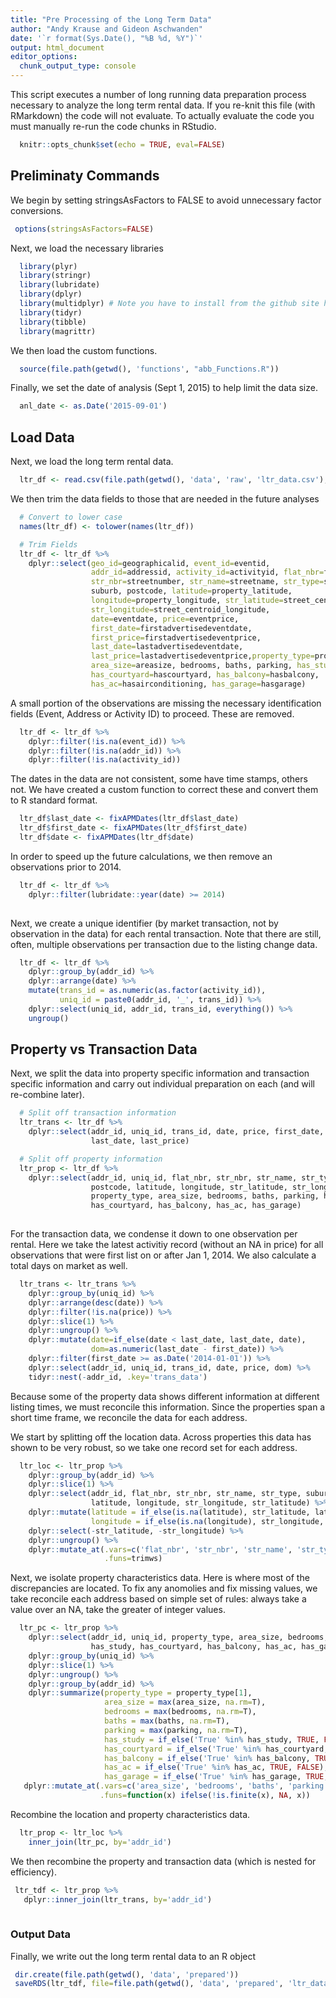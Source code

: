 ```yaml
---
title: "Pre Processing of the Long Term Data"
author: "Andy Krause and Gideon Aschwanden"
date: '`r format(Sys.Date(), "%B %d, %Y")`'
output: html_document
editor_options: 
  chunk_output_type: console
---
```


This script executes a number of long running data preparation process necessary to analyze the long term rental data.  If you re-knit this file (with RMarkdown) the code will not evaluate.  To actually evaluate the code you must manually re-run the code chunks in RStudio. 

```r

  knitr::opts_chunk$set(echo = TRUE, eval=FALSE)

```

## Preliminaty Commands

We begin by setting stringsAsFactors to FALSE to avoid unnecessary factor conversions.

```r

 options(stringsAsFactors=FALSE)

```

Next, we load the necessary libraries

```r

  library(plyr)
  library(stringr)
  library(lubridate)
  library(dplyr)
  library(multidplyr) # Note you have to install from the github site hadley/multidplyr
  library(tidyr)
  library(tibble)
  library(magrittr)

```

We then load the custom functions.

```r

  source(file.path(getwd(), 'functions', "abb_Functions.R"))

```

Finally, we set the date of analysis (Sept 1, 2015) to help limit the data size.

```r

  anl_date <- as.Date('2015-09-01')

```

## Load Data

Next, we load the long term rental data. 

```r
 
  ltr_df <- read.csv(file.path(getwd(), 'data', 'raw', 'ltr_data.csv'), header=T)

```

We then trim the data fields to those that are needed in the future analyses

```r

  # Convert to lower case
  names(ltr_df) <- tolower(names(ltr_df))

  # Trim Fields
  ltr_df <- ltr_df %>%
    dplyr::select(geo_id=geographicalid, event_id=eventid, 
                  addr_id=addressid, activity_id=activityid, flat_nbr=flatnumber,
                  str_nbr=streetnumber, str_name=streetname, str_type=streettype, 
                  suburb, postcode, latitude=property_latitude,
                  longitude=property_longitude, str_latitude=street_centroid_latitude,
                  str_longitude=street_centroid_longitude,
                  date=eventdate, price=eventprice,
                  first_date=firstadvertisedeventdate,
                  first_price=firstadvertisedeventprice, 
                  last_date=lastadvertisedeventdate,
                  last_price=lastadvertisedeventprice,property_type=propertytype, 
                  area_size=areasize, bedrooms, baths, parking, has_study=hasstudy, 
                  has_courtyard=hascourtyard, has_balcony=hasbalcony, 
                  has_ac=hasairconditioning, has_garage=hasgarage)

```

A small portion of the observations are missing the necessary identification fields (Event, Address or Activity ID) to proceed.  These are removed.

```r

  ltr_df <- ltr_df %>%
    dplyr::filter(!is.na(event_id)) %>%
    dplyr::filter(!is.na(addr_id)) %>%
    dplyr::filter(!is.na(activity_id))

```

The dates in the data are not consistent, some have time stamps, others not.  We have created a custom function to correct these and convert them to R standard format. 

```r

  ltr_df$last_date <- fixAPMDates(ltr_df$last_date)
  ltr_df$first_date <- fixAPMDates(ltr_df$first_date)
  ltr_df$date <- fixAPMDates(ltr_df$date)

```

In order to speed up the future calculations, we then remove an observations prior to 2014. 

```r
  
  ltr_df <- ltr_df %>% 
    dplyr::filter(lubridate::year(date) >= 2014)
  
```

Next, we create a unique identifier (by market transaction, not by observation in the data) for each rental transaction.  Note that there are still, often, multiple observations per transaction due to the listing change data. 
```r

  ltr_df <- ltr_df %>%
    dplyr::group_by(addr_id) %>%
    dplyr::arrange(date) %>%
    mutate(trans_id = as.numeric(as.factor(activity_id)),
           uniq_id = paste0(addr_id, '_', trans_id)) %>%
    dplyr::select(uniq_id, addr_id, trans_id, everything()) %>%
    ungroup()

```

## Property vs Transaction Data

Next, we split the data into property specific information and transaction specific information and carry out individual preparation on each (and will re-combine later).

```r

  # Split off transaction information
  ltr_trans <- ltr_df %>%
    dplyr::select(addr_id, uniq_id, trans_id, date, price, first_date, first_price, 
                  last_date, last_price)

  # Split off property information
  ltr_prop <- ltr_df %>%
    dplyr::select(addr_id, uniq_id, flat_nbr, str_nbr, str_name, str_type, suburb,
                  postcode, latitude, longitude, str_latitude, str_longitude,
                  property_type, area_size, bedrooms, baths, parking, has_study,
                  has_courtyard, has_balcony, has_ac, has_garage)
  
```

For the transaction data, we condense it down to one observation per rental.  Here we take the latest activitiy record (without an NA in price) for all observations that were first list on or after Jan 1, 2014.  We also calculate a total days on market as well. 

```r
    
  ltr_trans <- ltr_trans %>%
    dplyr::group_by(uniq_id) %>%
    dplyr::arrange(desc(date)) %>%
    dplyr::filter(!is.na(price)) %>%
    dplyr::slice(1) %>%
    dplyr::ungroup() %>%
    dplyr::mutate(date=if_else(date < last_date, last_date, date),
                  dom=as.numeric(last_date - first_date)) %>%
    dplyr::filter(first_date >= as.Date('2014-01-01')) %>%
    dplyr::select(addr_id, uniq_id, trans_id, date, price, dom) %>%
    tidyr::nest(-addr_id, .key='trans_data')

```

Because some of the property data shows different information at different listing times, we must reconcile this information.  Since the properties span a short time frame, we reconcile the data for each address.  

We start by splitting off the location data.  Across properties this data has shown to be very robust, so we take one record set for each address. 

```r

  ltr_loc <- ltr_prop %>%
    dplyr::group_by(addr_id) %>%
    dplyr::slice(1) %>%
    dplyr::select(addr_id, flat_nbr, str_nbr, str_name, str_type, suburb, postcode,
                  latitude, longitude, str_longitude, str_latitude) %>%
    dplyr::mutate(latitude = if_else(is.na(latitude), str_latitude, latitude),
                  longitude = if_else(is.na(longitude), str_longitude, longitude)) %>%
    dplyr::select(-str_latitude, -str_longitude) %>%
    dplyr::ungroup() %>%
    dplyr::mutate_at(.vars=c('flat_nbr', 'str_nbr', 'str_name', 'str_type', 'suburb'),
                     .funs=trimws)

```

Next, we isolate property characteristics data.  Here is where most of the discrepancies are located.  To fix any anomolies and fix missing values, we take reconcile each address based on simple set of rules: always take a value over an NA, take the greater of integer values.  

```r

  ltr_pc <- ltr_prop %>%
    dplyr::select(addr_id, uniq_id, property_type, area_size, bedrooms, baths, parking,
                  has_study, has_courtyard, has_balcony, has_ac, has_garage) %>%
    dplyr::group_by(uniq_id) %>%
    dplyr::slice(1) %>%
    dplyr::ungroup() %>%
    dplyr::group_by(addr_id) %>%
    dplyr::summarize(property_type = property_type[1],
                     area_size = max(area_size, na.rm=T),
                     bedrooms = max(bedrooms, na.rm=T),
                     baths = max(baths, na.rm=T),
                     parking = max(parking, na.rm=T),
                     has_study = if_else('True' %in% has_study, TRUE, FALSE),
                     has_courtyard = if_else('True' %in% has_courtyard, TRUE, FALSE),
                     has_balcony = if_else('True' %in% has_balcony, TRUE, FALSE),
                     has_ac = if_else('True' %in% has_ac, TRUE, FALSE),
                     has_garage = if_else('True' %in% has_garage, TRUE, FALSE)) %>%
   dplyr::mutate_at(.vars=c('area_size', 'bedrooms', 'baths', 'parking'),
                    .funs=function(x) ifelse(!is.finite(x), NA, x))


```

Recombine the location and property characteristics data. 

```r

  ltr_prop <- ltr_loc %>%
    inner_join(ltr_pc, by='addr_id')

```

We then recombine the property and transaction data (which is nested for efficiency).

```r
 
 ltr_tdf <- ltr_prop %>%
   dplyr::inner_join(ltr_trans, by='addr_id')
 
```

### Output Data

Finally, we write out the long term rental data to an R object

```r

 dir.create(file.path(getwd(), 'data', 'prepared'))
 saveRDS(ltr_tdf, file=file.path(getwd(), 'data', 'prepared', 'ltr_data.RDS'))

```